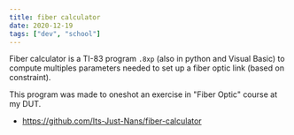 ```yaml
---
title: fiber calculator
date: 2020-12-19
tags: ["dev", "school"]
---
```


Fiber calculator is a TI-83 program `.8xp` (also in python and Visual Basic) to compute multiples parameters needed to set up a fiber optic link (based on constraint).

This program was made to oneshot an exercise in "Fiber Optic" course at my DUT.

- https://github.com/Its-Just-Nans/fiber-calculator
